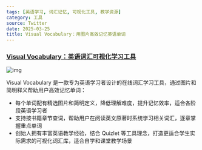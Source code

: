```yaml
---
tags: [英语学习, 词汇记忆, 可视化工具, 教学资源]
category: 工具
source: Twitter
date: 2025-03-25
title: Visual Vocabulary：用图片高效记忆英语单词
---
```


### [Visual Vocabulary：英语词汇可视化学习工具](https://visual-vocab.com/)

![img](https://img.mengpeng.tech/i/2025/04/16/67ff3e2750c36.webp)

Visual Vocabulary 是一款专为英语学习者设计的在线词汇学习工具，通过图片和简明释义帮助用户高效记忆单词：

- 每个单词配有精选图片和简明定义，降低理解难度，提升记忆效率，适合各阶段英语学习者
- 支持按书籍章节查词，帮助用户在阅读英文原著时系统学习相关词汇，逐章掌握重点单词
- 创始人拥有丰富英语教学经验，结合 Quizlet 等工具理念，打造更适合学生实际需求的可视化词汇库，适合自学和课堂教学场景 